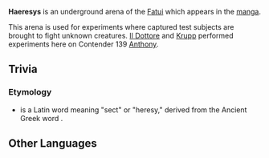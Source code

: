 {{Location Infobox
|image        = 
|type         = Not Accessible
|region       = 
|area         = 
}}
'''Haeresys''' is an underground arena of the [[Fatui]] which appears in the [[manga]].

This arena is used for experiments where captured test subjects are brought to fight unknown creatures. [[Il Dottore]] and [[Krupp]] performed experiments here on Contender 139 [[Anthony (Manga)|Anthony]].

==Trivia==
===Etymology===
*{{wt|haeresis|Haeresis}} is a Latin word meaning "sect" or "heresy," derived from the Ancient Greek word {{lang|mini=1|grc={{wt|αἵρεσις}}|grc_rm=haíresis}}.

==Other Languages==
{{Other Languages|default_hidden = 1
|en      = Haeresys
|zhs     = 海勒西斯
|zhs_rm  = Hǎilēixīsī
|zht     = 海勒西斯
|zht_rm  = Hǎilēixīsī
|ja      = ヘレシス
|ja_rm   = Hereshisu
|ko      = 해레시스
|ko_rm   = Haereshisu
|es      = Haeresys
|fr      = Haeresys
|ru      = Гаересис
|th      = แฮเรซิส
|th_rm   = Haeresit
|vi      = Haeresys
|de      = Haeresys
|id      = Haeresys
|pt      = Heresia
}}